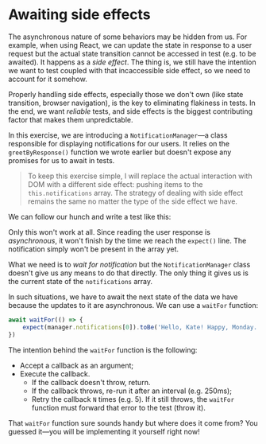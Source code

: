 # Awaiting side effects

The asynchronous nature of some behaviors may be hidden from us. For example, when using React, we can update the state in response to a user request but the actual state transition cannot be accessed in test (e.g. to be awaited). It happens as a _side effect_. The thing is, we still have the intention we want to test coupled with that incaccessible side effect, so we need to account for it somehow.

Properly handling side effects, especially those we don't own (like state transition, browser navigation), is the key to eliminating flakiness in tests. In the end, we want _reliable_ tests, and side effects is the biggest contributing factor that makes them unpredictable.

In this exercise, we are introducing a `NotificationManager`—a class responsible for displaying notifications for our users. It relies on the `greetByResponse()` function we wrote earlier but doesn't expose any promises for us to await in tests.

<CodeFile file="greet.js" range="20-30" highlight="22,27" />

> To keep this exercise simple, I will replace the actual interaction with DOM with a different side effect: pushing items to the `this.notifications` array. The strategy of dealing with side effect remains the same no matter the type of the side effect we have.

We can follow our hunch and write a test like this:

<CodeFile file="greet.test.js" range="34-43" />

Only this won't work at all. Since reading the user response is _asynchronous_, it won't finish by the time we reach the `expect()` line. The notification simply won't be present in the array yet.

What we need is to _wait for notification_ but the `NotificationManager` class doesn't give us any means to do that directly. The only thing it gives us is the current state of the `notifications` array.

In such situations, we have to await the next state of the data we have because the updates to it are asynchronous. We can use a `waitFor` function:

```js
await waitFor(() => {
	expect(manager.notifications[0]).toBe('Hello, Kate! Happy, Monday.')
})
```

The intention behind the `waitFor` function is the following:

- Accept a callback as an argument;
- Execute the callback.
  - If the callback doesn't throw, return.
  - If the callback throws, re-run it after an interval (e.g. 250ms);
  - Retry the callback `N` times (e.g. 5). If it still throws, the `waitFor` function must forward that error to the test (throw it).

That `waitFor` function sure sounds handy but where does it come from? You guessed it—you will be implementing it yourself right now!
